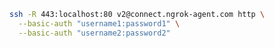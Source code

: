 ```bash
ssh -R 443:localhost:80 v2@connect.ngrok-agent.com http \
  --basic-auth "username1:password1" \
  --basic-auth "username2:password2"
```
